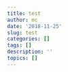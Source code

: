```yaml
---
title: test
author: mc
date: '2018-11-25'
slug: test
categories: []
tags: []
description: ''
topics: []
---
```



